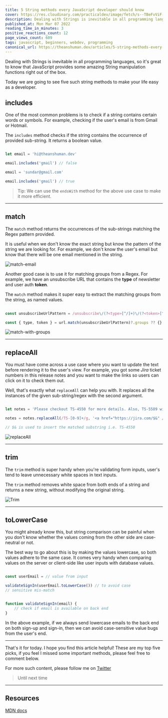 ```yaml
---
title: 5 String methods every JavaScript developer should know
cover: https://res.cloudinary.com/practicaldev/image/fetch/s--TBeFvViF--/c_imagga_scale,f_auto,fl_progressive,h_420,q_auto,w_1000/https://dev-to-uploads.s3.amazonaws.com/uploads/articles/tctr0e8et2ycy1eugtyl.png
description: Dealing with Strings is inevitable in all programming languages, so it's great to know that...
published_at: Mon Mar 07 2022
reading_time_in_minutes: 3
positive_reactions_count: 12
page_views_count: 609
tags: javascript, beginners, webdev, programming
canonical_url: https://theanshuman.dev/articles/5-string-methods-every-javascript-developer-should-know-o2d
---
```


Dealing with Strings is inevitable in all programming languages, so it's great to know that JavaScript provides some amazing String manipulation functions right out of the box.

Today we are going to see five such string methods to make your life easy as a developer.

## includes

One of the most common problems is to check if a string contains certain words or symbols. For example, checking if the user's email is from Gmail or Hotmail.

The `includes` method checks if the string contains the occurrence of provided sub-string. It returns a boolean value.

```ts

let email = 'hi@theanshuman.dev'

email.includes('gmail') // false

email = 'sundar@gmail.com'

email.includes('gmail') // true

```

> Tip: We can use the `endsWith` method for the above use case to make it more efficient.

---

## match

The `match` method returns the occurrences of the sub-strings matching the Regex pattern provided.

It is useful when we don't know the exact string but know the pattern of the string we are looking for. For example, we don't know the user's email but know that there will be one email mentioned in the string.

![match-email](https://dev-to-uploads.s3.amazonaws.com/uploads/articles/ws80xd8gcj2zke8740i4.png)
 
Another good case is to use it for matching groups from a Regex. For example, we have an unsubscribe URL that contains the **type** of newsletter and user auth **token**.

The `match` method makes it super easy to extract the matching groups from the string, as named values.

```js
  
const unsubscribeUrlPattern = /unsubscribe\/(?<type>[^/]+)\/(?<token>[^/]+)/

const { type, token } = url.match(unsubscribeUrlPattern)?.groups ?? {}

```

![match-with-groups](https://dev-to-uploads.s3.amazonaws.com/uploads/articles/jcum9ilb8f5spohfr3ue.png)

---

## replaceAll

You must have come across a use case where you want to update the text before rendering it to the user's view. For example, you got some _Jira_ ticket numbers in this release notes and you want to make the links so users can click on it to check them out.

Well, that's exactly what `replaceAll` can help you with. It replaces all the instances of the given sub-string/regex with the second argument.

```ts

let notes = 'Please checkout TS-4550 for more details. Also, TS-5589 will have test instructions.'

notes = notes.replaceAll(/TS-[0-9]+/g, '<a href="https://jira.com/$&" />')

// $& is used to insert the matched substring i.e. TS-4550

```

![replaceAll](https://dev-to-uploads.s3.amazonaws.com/uploads/articles/iej2m78hqq0lyivgl0jc.png)

---

## trim

The `trim` method is super handy when you're validating form inputs, user's tend to leave unnecessary white spaces in text inputs. 

The `trim` method removes white space from both ends of a string and returns a new string, without modifying the original string.

![Trim](https://dev-to-uploads.s3.amazonaws.com/uploads/articles/ifevno7yuzqy1eks0at4.png)

---

## toLowerCase

You might already know this, but string comparison can be painful when you don't know whether the values coming from the other side are case-neutral or not.

The best way to go about this is by making the values lowercase, so both values adhere to the same case. It comes very handy when comparing values on the server or client-side like user inputs with database values.

```ts

const userEmail = // value from input

validateSignIn(userEmail.toLowerCase()) // to avoid case 
// sensitive mis-match


function validateSignIn(email) {
    // check if email is available on back end
}

```

In the above example, if we always send lowercase emails to the back end on both sign-up and sign-in, then we can avoid case-sensitive value bugs from the user's end.

---

That's it for today. I hope you find this article helpful!
These are my top five picks, if you feel I missed some important methods, please feel free to comment below.

For more such content, please follow me on [Twitter](https://twitter.com/sun_anshuman)

> Until next time

 

---

## Resources

[MDN docs](https://developer.mozilla.org/en-US/docs/Web/JavaScript/Reference/Global_Objects/String)


    